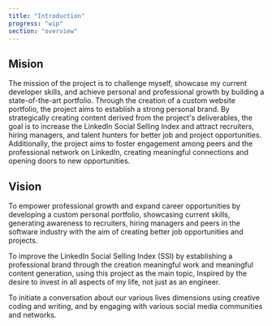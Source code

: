 ```yaml
---
title: "Introduction"
progress: "wip"
section: "overview"
---
```


## Mision 

The mission of the project is to challenge myself, showcase my current developer skills, and achieve personal and professional growth by building a state-of-the-art portfolio. Through the creation of a custom website portfolio, the project aims to establish a strong personal brand. By strategically creating content derived from the project's deliverables, the goal is to increase the LinkedIn Social Selling Index and attract recruiters, hiring managers, and talent hunters for better job and project opportunities. Additionally, the project aims to foster engagement among peers and the professional network on LinkedIn, creating meaningful connections and opening doors to new opportunities.


## Vision

To empower professional growth and expand career opportunities by developing a custom personal portfolio, showcasing current skills, generating awareness to recruiters, hiring managers and peers in the software industry with the aim of creating better job opportunities and projects.

To improve the LinkedIn Social Selling Index (SSI) by establishing a professional brand through the creation meaningful work and meaningful content generation, using this project as the main topic, Inspired by the desire to invest in all aspects of my life, not just as an engineer.

To initiate a conversation about our various lives dimensions using creative coding and writing, and by engaging with various social media communities and networks.